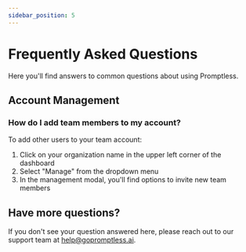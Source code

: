 ```yaml
---
sidebar_position: 5
---
```


# Frequently Asked Questions

Here you'll find answers to common questions about using Promptless.

## Account Management

### How do I add team members to my account?

To add other users to your team account:
1. Click on your organization name in the upper left corner of the dashboard
2. Select "Manage" from the dropdown menu
3. In the management modal, you'll find options to invite new team members

## Have more questions?

If you don't see your question answered here, please reach out to our support team at [help@gopromptless.ai](mailto:help@gopromptless.ai).